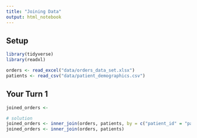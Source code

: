 ```yaml
---
title: "Joining Data"
output: html_notebook
---
```


## Setup

```r
library(tidyverse) 
library(readxl) 

orders <- read_excel("data/orders_data_set.xlsx")
patients <- read_csv("data/patient_demographics.csv")
```

## Your Turn 1

```r
joined_orders <- 
```

```r
# solution
joined_orders <- inner_join(orders, patients, by = c("patient_id" = "patient_id"))
joined_orders <- inner_join(orders, patients)
```

